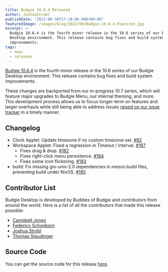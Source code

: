 ```yaml
---
title: Budgie 10.6.4 Released
author: JoshuaStrobl
publishDate: "2022-08-30T17:18:06.000+00:00"
featuredImage: /images/blog/2022/08/Budgie-10.6.4-Featured.jpg
excerpt: >-
  Budgie 10.6.4 is the fourth minor release in the 10.6 series of our Budgie
  Desktop environment. This release contains bug fixes and build system
  improvements.
tags:
  - news
  - releases
---
```


[Budgie 10.6.4](https://github.com/BuddiesOfBudgie/budgie-desktop/releases/tag/v10.6.4?ref=buddiesofbudgie.org) is the fourth minor release in the 10.6 series of our Budgie Desktop environment. This release contains bug fixes and build system improvements.

These changes are backported from our in-progress 10.7 series, which will feature major upgrades to Budgie Menu, our internal theming, and more. This development process allows us to focus longer-term on features and larger overhauls while still being able to address issues [raised on our issue tracker](https://github.com/BuddiesOfBudgie/budgie-desktop/issues?ref=buddiesofbudgie.org) in a timely manner.

## Changelog

- Clock Applet: Update timezone if no custom timezone set. [#92](https://github.com/BuddiesOfBudgie/budgie-desktop/pull/92?ref=buddiesofbudgie.org)
- Workspace Applet: Fixed a regression in Timeout / interval. [#187](https://github.com/BuddiesOfBudgie/budgie-desktop/pull/187?ref=buddiesofbudgie.org)
  - Fixes drag & drop. [#182](https://github.com/BuddiesOfBudgie/budgie-desktop/issues/182?ref=buddiesofbudgie.org)
  - Fixes right-click menu persistence. [#184](https://github.com/BuddiesOfBudgie/budgie-desktop/issues/184?ref=buddiesofbudgie.org)
  - Fixes some icon flickering. [#183](https://github.com/BuddiesOfBudgie/budgie-desktop/issues/183?ref=buddiesofbudgie.org)
- build: Fix missing gio-unix-2.0 dependencies in meson.build files, preventing build under NixOS. [#185](https://github.com/BuddiesOfBudgie/budgie-desktop/pull/185?ref=buddiesofbudgie.org)

## Contributor List

Budgie Desktop is developed by Buddies of Budgie and contributors from around the world. Here is a list of all the contributors that made this release possible:

- [Campbell Jones](https://github.com/serebit?ref=buddiesofbudgie.org)
- [Federico Schonborn](https://github.com/FedericoSchonborn?ref=buddiesofbudgie.org)
- [Joshua Strobl](https://github.com/JoshStrobl?ref=buddiesofbudgie.org)
- [Thomas Staudinger](https://github.com/Staudey?ref=buddiesofbudgie.org)

## Source Code

You can get the source code for this release [here](https://github.com/BuddiesOfBudgie/budgie-desktop/releases/tag/v10.6.4?ref=buddiesofbudgie.org).

<OCCallout />
